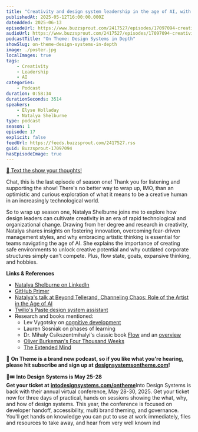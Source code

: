 ```yaml
---
title: "Creativity and design system leadership in the age of AI, with Natalya Shelburne — #17"
publishedAt: 2025-05-12T16:00:00.000Z
dateAdded: 2025-06-13
episodeUrl: https://www.buzzsprout.com/2417527/episodes/17097094-creativity-and-design-system-leadership-in-the-age-of-ai-with-natalya-shelburne-17.mp3
audioUrl: https://www.buzzsprout.com/2417527/episodes/17097094-creativity-and-design-system-leadership-in-the-age-of-ai-with-natalya-shelburne-17.mp3
podcastTitle: "On Theme: Design Systems in Depth"
showSlug: on-theme-design-systems-in-depth
image: ./poster.jpg
localImages: true
tags:
    - Creativity
    - Leadership
    - AI
categories:
    - Podcast
duration: 0:58:34
durationSeconds: 3514
speakers:
    - Elyse Holladay
    - Natalya Shelburne
type: podcast
season: 1
episode: 17
explicit: false
feedUrl: https://feeds.buzzsprout.com/2417527.rss
guid: Buzzsprout-17097094
hasEpisodeImage: true
---
```

[📲 Text the show your thoughts!](https://www.buzzsprout.com/twilio/text_messages/2417527/open_sms)

Chat, this is the last episode of season one! Thank you for listening and supporting the show! There's no better way to wrap up, IMO, than an optimistic and curious exploration of what it means to be a creative human in an increasingly technological world.

So to wrap up season one, Natalya Shelburne joins me to explore how design leaders can cultivate creativity in an era of rapid technological and organizational change. Drawing from her degree and research in creativity, Natalya shares insights on fostering innovation, overcoming fear-driven management styles, and why embracing artistic thinking is essential for teams navigating the age of AI. She explains the importance of creating safe environments to unlock creative potential and why outdated corporate structures simply can't compete. Plus, flow state, goats, expansive thinking, and hobbies. 

**Links & References**

-   [Natalya Shelburne on LinkedIn](https://www.linkedin.com/in/natalyashelburne/)
-   [GitHub Primer](https://primer.style/)
-   [Natalya's talk at Beyond Tellerand, Channeling Chaos: Role of the Artist in the Age of AI](https://beyondtellerrand.com/events/dusseldorf-2024/speakers/natalya-shelburne)
-   [Twilio's Paste design system assistant](https://paste-docs.vercel.app/assistant)
-   Research and books mentioned:
    -   Lev Vygotsky on [cognitive development](https://www.simplypsychology.org/vygotsky.html)
    -   Lauren Sosniak on phases of learning
    -   Dr. Mihaly Csikszentmihalyi's classic book [Flow](https://www.amazon.com/Flow-Psychology-Experience-Perennial-Classics/dp/0061339202) and an [overview](https://positivepsychology.com/what-is-flow/)
    -   [Oliver Burkeman's Four Thousand Weeks](https://www.oliverburkeman.com/books)
    -   [The Extended Mind](https://www.amazon.com/Thinking-Outside-Brain-Annie-Murphy-ebook/dp/B07FKB3V5S?sr=8-1)

💖 **On Theme is a brand new podcast, so if you like what you're hearing, please hit subscribe and sign up at** [**designsystemsontheme.com**](http://designsystemsontheme.com/)**!**

🎨🎟️ **Into Design Systems is May 25-28  
Get your ticket at** [**intodesignsystems.com/ontheme**](http://intodesignsystems.com/ontheme)Into Design Systems is back with their annual virtual conference, May 28-30, 2025. Get your ticket now for three days of practical, hands on sessions showing the what, why, and how of design systems. This year, the conference is focused on developer handoff, accessibility, multi brand theming, and governance. You'll get hands on knowledge you can put to use at work immediately, files and resources to take away, and hear from very well known ind
